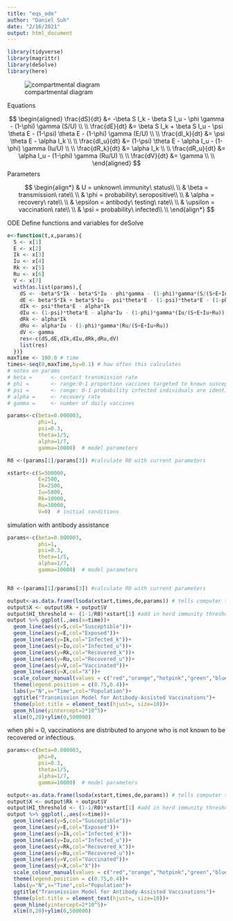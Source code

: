 ```yaml
---
title: "eqs_ode"
author: "Daniel Suh"
date: "2/16/2021"
output: html_document
---
```


```r
library(tidyverse)
library(magrittr)
library(deSolve)
library(here)
```

![compartmental diagram](concept.png)

Equations

$$
\begin{aligned}
 \frac{dS}{dt} &= -\beta S I_k - \beta S I_u - \phi \gamma - (1-\phi) \gamma (S/U) \\ \\
 \frac{dE}{dt} &=  \beta S I_k + \beta S I_u - \psi \theta E - (1-\psi) \theta E - (1-\phi) \gamma (E/U) \\ \\
 \frac{dI_k}{dt} &= \psi \theta E - \alpha I_k \\ \\
 \frac{dI_u}{dt} &= (1-\psi) \theta E - \alpha I_u - (1-\phi) \gamma (Iu/U) \\ \\
 \frac{dR_k}{dt} &= \alpha I_k \\ \\
 \frac{dR_u}{dt} &= \alpha I_u - (1-\phi) \gamma (Ru/U) \\ \\
 \frac{dV}{dt} &= \gamma \\ \\
\end{aligned}
$$
Parameters

$$
\begin{align*}
 & U = unknown\ immunity\ status\\ \\
 & \beta = transmission\ rate\\ \\ 
 & \phi = probability\ seropositive\\ \\ 
 & \alpha = recovery\ rate\\ \\
 & \epsilon = antibody\ testing\ rate\\ \\
 & \upsilon = vaccination\ rate\\ \\
 & \psi = probability\ infected\\ \\
\end{align*}
$$

ODE
Define functions and variables for deSolve
```r
e<-function(t,x,params){
  S <- x[1]
  E <- x[2]
  Ik <- x[3]
  Iu <- x[4]
  Rk <- x[5]
  Ru <- x[6]
  V <- x[7]
  with(as.list(params),{
    dS <- -beta*S*Ik - beta*S*Iu - phi*gamma - (1-phi)*gamma*(S/(S+E+Iu+Ru))
    dE <- beta*S*Ik + beta*S*Iu - psi*theta*E - (1-psi)*theta*E - (1-phi)*gamma*(E/(S+E+Iu+Ru))
    dIk <- psi*theta*E - alpha*Ik
    dIu <- (1-psi)*theta*E - alpha*Iu - (1-phi)*gamma*(Iu/(S+E+Iu+Ru))
    dRk <- alpha*Ik
    dRu <- alpha*Iu - (1-phi)*gamma*(Ru/(S+E+Iu+Ru))
    dV <- gamma
    res<-c(dS,dE,dIk,dIu,dRk,dRu,dV)
    list(res)
  })}
maxTime <- 100.0 # time
times<-seq(0,maxTime,by=0.1) # how often this calculates
# notes on params
# beta =      <- contact transmission rate
# phi =       <- range:0-1 proportion vaccines targeted to known susceptible individuals
# psi =       <- range: 0-1 probability infected individuals are identified
# alpha =     <- recovery rate
# gamma =     <- number of daily vaccines

params<-c(beta=0.000003,
          phi=1,
          psi=0.3,
          theta=1/5,
          alpha=1/7,
          gamma=10000)  # model parameters

R0 <-(params[1]/params[3]) #calculate R0 with current parameters

xstart<-c(S=500000,
          E=2500,
          Ik=2500,
          Iu=5000,
          Rk=10000,
          Ru=30000,
          V=0)  # initial conditions
```

simulation with antibody assistance
```r
params<-c(beta=0.000003,
          phi=1,
          psi=0.3,
          theta=1/5,
          alpha=1/7,
          gamma=10000)  # model parameters


R0 <-(params[1]/params[3]) #calculate R0 with current parameters

output<-as.data.frame(lsoda(xstart,times,de,params)) # tells computer to solve (integrate) equations
output$X <- output$Rk + output$V
output$HI_threshold <- (1-1/R0)*xstart[1] #add in herd immunity threshold
output %>% ggplot(.,aes(x=time))+
  geom_line(aes(y=S,col="Susceptible"))+
  geom_line(aes(y=E,col="Exposed"))+
  geom_line(aes(y=Ik,col="Infected_k"))+
  geom_line(aes(y=Iu,col="Infected_u"))+
  geom_line(aes(y=Rk,col="Recovered_k"))+
  geom_line(aes(y=Ru,col="Recovered_u"))+
  geom_line(aes(y=V,col="Vaccinated"))+
  geom_line(aes(y=X,col="X"))+
  scale_colour_manual(values = c("red","orange","hotpink","green","blue","purple","gray","black"))+
  theme(legend.position = c(0.75,0.4))+
  labs(y="N",x="Time",col="Population")+
  ggtitle("Transmission Model for Antibody-Assisted Vaccinations")+
  theme(plot.title = element_text(hjust=, size=10))+
  geom_hline(yintercept=2*10^5)+
  xlim(0,20)+ylim(0,500000)
```

when phi = 0, vaccinations are distributed to anyone who is not known to be recovered or infectious. 
```r
params<-c(beta=0.000003,
          phi=0,
          psi=0.3,
          theta=1/5,
          alpha=1/7,
          gamma=10000)  # model parameters

output<-as.data.frame(lsoda(xstart,times,de,params)) # tells computer to solve (integrate) equations
output$X <- output$Rk + output$V
output$HI_threshold <- (1-1/R0)*xstart[1] #add in herd immunity threshold
output %>% ggplot(.,aes(x=time))+
  geom_line(aes(y=S,col="Susceptible"))+
  geom_line(aes(y=E,col="Exposed"))+
  geom_line(aes(y=Ik,col="Infected_k"))+
  geom_line(aes(y=Iu,col="Infected_u"))+
  geom_line(aes(y=Rk,col="Recovered_k"))+
  geom_line(aes(y=Ru,col="Recovered_u"))+
  geom_line(aes(y=V,col="Vaccinated"))+
  geom_line(aes(y=X,col="X"))+
  scale_colour_manual(values = c("red","orange","hotpink","green","blue","purple","gray","black"))+
  theme(legend.position = c(0.75,0.4))+
  labs(y="N",x="Time",col="Population")+
  ggtitle("Transmission Model for Antibody-Assisted Vaccinations")+
  theme(plot.title = element_text(hjust=, size=10))+
  geom_hline(yintercept=2*10^5)+
  xlim(0,20)+ylim(0,500000)
```
